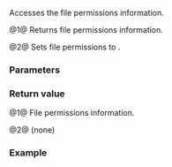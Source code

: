 {{cpp/filesystem/file_status/title|permissions}}
{{cpp/filesystem/file_status/navbar}}
{{dcl begin}}
{{dcl|since=c++17|num=1|1=
std::filesystem::perms permissions() const noexcept;
}}
{{dcl|since=c++17|num=2|1=
void permissions( std::filesystem::perms perm ) noexcept;
}}
{{dcl end}}

Accesses the file permissions information.

@1@ Returns file permissions information.

@2@ Sets file permissions to {{c|perm}}.

===Parameters===
{{par begin}}
{{par|perm|file permissions to set to}}
{{par end}}

===Return value===
@1@ File permissions information.

@2@ (none)

===Example===
{{cpp/filesystem/permissions_example}}

{{langlinks|es|ja|zh}}